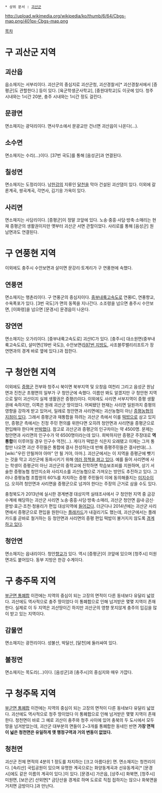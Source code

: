  * 상위 문서 : [[괴산군]]

http://upload.wikimedia.org/wikipedia/ko/thumb/6/64/Cbgs-map.png/401px-Cbgs-map.png

[[목차]]
= 구 괴산군 지역 =
== 괴산읍 ==
읍소재지는 서부리이다. 괴산군의 중심지로 괴산군청, 괴산경찰서[* 괴산경찰서에서 [증평군]도 관할한다.] 등이 있다. [육군학생군사학교], [중원대학교]도 이곳에 있다. 청주 시내와는 1시간 20분, 충주 시내와는 1시간 정도 걸린다.

== 문광면 ==
면소재지는 광덕리이다. 면사무소에서 문광교만 건너면 괴산읍이 나온다(…).

== 소수면 ==
면소재지는 수리(…)이다. [37번 국도]를 통해 [음성군]과 연결된다.

== 칠성면 ==
면소재지는 도정리이다. 남[[한강]]의 지류인 [[달천]]을 막아 건설된 괴산댐이 있다. 이외에 갈론계곡, 쌍곡계곡, 각연사, 김기응 가옥이 있다.

== 사리면 ==
면소재지는 사담리이다. [증평군]이 정말 코앞에 있다. 노송·중흥·사담·방축·소매리는 현재 증평군의 생활권이지만 옛부터 괴산군 서면 관할이었다. 사리로를 통해 [음성군] 원남면과도 연결된다.

= 구 연풍현 지역 =
이외에도 충주시 수안보면과 살미면 문강리·토계리가 구 연풍현에 속했다.

== 연풍면 ==
면소재지는 행촌리이다. 구 연풍군의 중심지이다. [[중부내륙고속도로]] 연풍IC, 연풍향교, 수옥폭포가 있다. [3번 국도]가 면의 동쪽을 지나간다. 소조령을 넘으면 충주시 수안보면, [이화령]을 넘으면 [문경시] 문경읍이 나온다.

== 장연면 ==
면소재지는 오가리이다. [중부내륙고속도로] 괴산IC가 있다. [충주시] 대소원면(중부내륙고속도로), 살미면([19번 국도]), 수안보면([[597번 지방도]], 사조블루밸리리조트가 장연면과의 경계 바로 옆에 있다.)과 접한다.

= 구 청안현 지역 =
이외에도 [[증평군]] 전부와 청주시 북이면 북부지역 및 오창읍 여천리 그리고 음성군 원남면과 진천군 초평면의 일부가 구 청안군에 속했다. 이름만 봐도 알겠지만 구 청안현 지역으로 말이 괴산이지 실제 생활권은 증평(!)이다. 이외에도 사리면 서부지역이 증평 생활권에 속하지만, 이쪽은 원래 괴산군 땅이었다. 어찌됐던 현재는 사리면 일원까지 증평의 영향을 강하게 받고 있어서, 일례로 청안면과 사리면에는 괴산농협이 아닌 [http://news.naver.com/main/read.nhn?mode=LSD&mid=sec&sid1=102&oid=001&aid=0006499940 증평농협의 지점이 있다]. 그래서 증평군과 재통합을 하려는 괴산군 측에서 이를 [[떡밥]]으로 삼고 있지만, 증평군 측에서는 진정 주민 편의를 위한다면 오히려 청안면과 사리면을 증평군으로 편입해야 한다며 [http://news.naver.com/main/read.nhn?mode=LSD&mid=sec&sid1=102&oid=003&aid=0002849631 반박했다]. 참고로 괴산군과 증평군의 인구차이는 약 4500명. 문제는 청안면과 사리면의 인구수가 약 6500명이라는데 있다. 희박하지만 증평군 주장대로 '''역통합'''이 이루어질 경우 인구수 역전(…). 게다가 떡밥은 식은지 오래됐고 이제는 그저 통합만 나오면 괴산 주민들은 통합에 결사 찬성하는데 반해 증평주민들은 결사반대(…). [wiki:"우린 안될꺼야 아마" 안 될 거야, 아마.].
괴산군에서는 이 지역을 증평군에 뺏기는 것을 막고 괴산군에 동화시키기 위해 [http://news.naver.com/main/read.nhn?mode=LSD&mid=sec&sid1=102&oid=003&aid=0005591830 여러 정책을 펴고 있다]. 예를 들어 사리면에 사는 학생이 증평군이 아닌 괴산군의 중학교에 진학하면 학습보조비를 지원하며, 상기 서술한 증평농협 청안지소와 사리지소를 괴산농협으로 가져오는 방안도 추진하고 있다. 그러나 증평농협 조합원의 60%를 차지하는 증평 주민들이 이에 동의해줄지는 [http://news.naver.com/main/read.nhn?mode=LSD&mid=sec&sid1=102&oid=001&aid=0006499940 미지수이다]. 오히려 청안면과 사리면을 증평군으로 넘겨야 한다는 주장의 근거로 삼을 수도 있다.

충청북도가 2013년에 실시한 경계변경 대상지역 실태조사에서 구 청안현 지역 중 금강 수계에 해당하는 괴산군 사리면 노송·중흥·사담·방축·소매리, 괴산군 청안면 읍내·금신·문방·효근·조천·청용리가 편입 대상지역에 [http://news.naver.com/main/read.nhn?mode=LSD&mid=sec&sid1=102&oid=003&aid=0005725106 들어갔다]. 더군다나 2014년에는 괴산군 사리면에서 증평군으로 편입을 원한다는 [http://news.naver.com/main/read.nhn?mode=LSD&mid=sec&sid1=102&oid=421&aid=0000712659 플래카드]가 내걸리기도 했는데, 괴산군에서는 플래카드를 곧바로 철거하는 등 청안면과 사리면의 증평 편입 떡밥이 불거지지 않도록 [http://news.naver.com/main/read.nhn?mode=LSD&mid=sec&sid1=102&oid=003&aid=0005710538 경계하고 있다].

== 청안면 ==
면소재지는 읍내리이다. 청안[[향교]]가 있다. 역시 [증평군]이 코앞에 있으며 [청주시] 미원면과도 붙어있다. 동부 지방은 한강 수계이다.

= 구 충주목 지역 =
[[부군면 통폐합]] 이전에는 지역의 중심이 되는 고장의 면적이 다른 동네보다 유달리 넓었다. 괴산에도 역사적으로 충주 땅이었다 이 통폐합으로 인해 넘겨받은 몇몇 지역이 존재한다. 실제로 이 두 지역은 괴산땅이긴 하지만 괴산군의 영향 못지않게 충주의 입김을 많이 받고 있는 지역이다.

== 감물면 ==
면소재지는 광전리이다. 성불산, 박달산, [달천]에 둘러싸여 있다.

== 불정면 ==
면소재지는 목도리(…)이다. [음성군]과 [충주시]의 중심지와 매우 가깝다.

= 구 청주목 지역 =
[[부군면 통폐합]] 이전에는 지역의 중심이 되는 고장의 면적이 다른 동네보다 유달리 넓었다. 괴산에도 역사적으로 청주 땅이었다 이 통폐합으로 인해 넘겨받은 몇몇 지역이 존재한다. 청천면이 바로 그 예로 괴산이 충주와 청주 사이에 있어 충북의 두 도시에서 모두 땅을 넘겨받았는데, 괴산군 대부분의 면들이 2~3개를 통폐합한 동네인 반면 '''가장 면적이 넓은 청천면은 유일하게 옛 행정구역과 거의 변동이 없었다.'''

== 청천면 ==
괴산군 전체 면적의 4분의 1 정도를 차지하는 [크고 아름다운] 면. 면소재지는 청천리이다. [속리산] 국립공원이 있으며 유명한 계곡으로는 화양동계곡과 선유동계곡[* [문경시]에도 같은 이름의 계곡이 있다.]이 있다. [문경시] 가은읍, [상주시] 화북면, [청주시] 미원면, [보은군] 산외면[* 금단산을 경계로 하며 도로로 직접 접하지는 않으나 화북면을 거치면 금방이다.]과 만난다.
